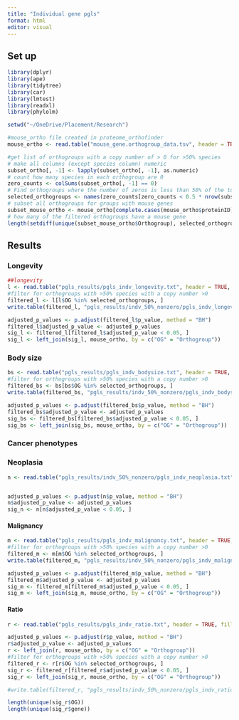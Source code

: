 ```yaml
---
title: "Individual gene pgls"
format: html
editor: visual
---
```


## Set up

```r

library(dplyr)
library(ape)
library(tidytree)
library(car)
library(lmtest)
library(readxl)
library(phylolm)

setwd("~/OneDrive/Placement/Research")
```

```r

#mouse_ortho file created in proteome_orthofinder
mouse_ortho <- read.table("mouse_gene.orthogroup_data.tsv", header = TRUE, fill = TRUE)

#get list of orthogroups with a copy number of > 0 for >50% species
# make all columns (except species column) numeric
subset_ortho[, -1] <- lapply(subset_ortho[, -1], as.numeric)                               
# count how many species in each orthogroup are 0
zero_counts <- colSums(subset_ortho[, -1] == 0)
# Find orthogroups where the number of zeros is less than 50% of the total species
selected_orthogroups <- names(zero_counts[zero_counts < 0.5 * nrow(subset_ortho)]) 
# subset all orthogroups for groups with mouse genes
subset_mouse_ortho <- mouse_ortho[complete.cases(mouse_ortho$proteinID), ]
# how many of the filtered orthogroups have a mouse gene
length(setdiff(unique(subset_mouse_ortho$Orthogroup), selected_orthogroups))
```

## Results

### Longevity

```r

##longevity
l <- read.table("pgls_results/pgls_indv_longevity.txt", header = TRUE, fill = TRUE)
#filter for orthogroups with >50% species with a copy number >0
filtered_l <- l[l$OG %in% selected_orthogroups, ]
write.table(filtered_l, "pgls_results/indv_50%_nonzero/pgls_indv_longevity_filtered.txt", quote=FALSE, col.names = TRUE, row.names = FALSE)

adjusted_p_values <- p.adjust(filtered_l$p_value, method = "BH")
filtered_l$adjusted_p_value <- adjusted_p_values
sig_l <- filtered_l[filtered_l$adjusted_p_value < 0.05, ]
sig_l <- left_join(sig_l, mouse_ortho, by = c("OG" = "Orthogroup"))
```

### Body size

```r

bs <- read.table("pgls_results/pgls_indv_bodysize.txt", header = TRUE, fill = TRUE)
#filter for orthogroups with >50% species with a copy number >0
filtered_bs <- bs[bs$OG %in% selected_orthogroups, ]
write.table(filtered_bs, "pgls_results/indv_50%_nonzero/pgls_indv_bodysize_filtered.txt", quote=FALSE, col.names = TRUE, row.names = FALSE)

adjusted_p_values <- p.adjust(filtered_bs$p_value, method = "BH")
filtered_bs$adjusted_p_value <- adjusted_p_values
sig_bs <- filtered_bs[filtered_bs$adjusted_p_value < 0.05, ]
sig_bs <- left_join(sig_bs, mouse_ortho, by = c("OG" = "Orthogroup"))
```

### Cancer phenotypes

### Neoplasia

```r

n <- read.table("pgls_results/indv_50%_nonzero/pgls_indv_neoplasia.txt", header = TRUE, fill = TRUE)


adjusted_p_values <- p.adjust(n$p_value, method = "BH")
n$adjusted_p_value <- adjusted_p_values
sig_n <- n[n$adjusted_p_value < 0.05, ]
```

#### Malignancy

```r

m <- read.table("pgls_results/pgls_indv_malignancy.txt", header = TRUE, fill = TRUE)
#filter for orthogroups with >50% species with a copy number >0
filtered_m <- m[m$OG %in% selected_orthogroups, ]
write.table(filtered_m, "pgls_results/indv_50%_nonzero/pgls_indv_malignancy_filtered.txt", quote=FALSE, col.names = TRUE, row.names = FALSE)

adjusted_p_values <- p.adjust(filtered_m$p_value, method = "BH")
filtered_m$adjusted_p_value <- adjusted_p_values
sig_m <- filtered_m[filtered_m$adjusted_p_value < 0.05, ]
sig_m <- left_join(sig_m, mouse_ortho, by = c("OG" = "Orthogroup"))
```

#### Ratio

```r
r <- read.table("pgls_results/pgls_indv_ratio.txt", header = TRUE, fill = TRUE)

adjusted_p_values <- p.adjust(r$p_value, method = "BH")
r$adjusted_p_value <- adjusted_p_values
r <- left_join(r, mouse_ortho, by = c("OG" = "Orthogroup"))
#filter for orthogroups with >50% species with a copy number >0
filtered_r <- r[r$OG %in% selected_orthogroups, ]
sig_r <- filtered_r[filtered_r$adjusted_p_value < 0.05, ]
sig_r <- left_join(sig_r, mouse_ortho, by = c("OG" = "Orthogroup"))

#write.table(filtered_r, "pgls_results/indv_50%_nonzero/pgls_indv_ratio_filtered.txt", quote=FALSE, col.names = TRUE, row.names = FALSE)

length(unique(sig_r$OG))
length(unique(sig_r$gene))

```
